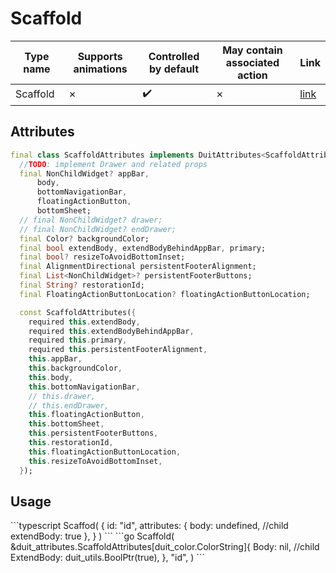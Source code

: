 
# Scaffold

| Type name | Supports animations | Controlled by default | May contain associated action | Link |
| - | - | - | - | - |
| Scaffold | &cross; | :heavy_check_mark: | &cross; | [link](https://api.flutter.dev/flutter/material/Scaffold-class.html) |

## Attributes

```dart
final class ScaffoldAttributes implements DuitAttributes<ScaffoldAttributes> {
  //TODO: implement Drawer and related props
  final NonChildWidget? appBar,
      body,
      bottomNavigationBar,
      floatingActionButton,
      bottomSheet;
  // final NonChildWidget? drawer;
  // final NonChildWidget? endDrawer;
  final Color? backgroundColor;
  final bool extendBody, extendBodyBehindAppBar, primary;
  final bool? resizeToAvoidBottomInset;
  final AlignmentDirectional persistentFooterAlignment;
  final List<NonChildWidget>? persistentFooterButtons;
  final String? restorationId;
  final FloatingActionButtonLocation? floatingActionButtonLocation;

  const ScaffoldAttributes({
    required this.extendBody,
    required this.extendBodyBehindAppBar,
    required this.primary,
    required this.persistentFooterAlignment,
    this.appBar,
    this.backgroundColor,
    this.body,
    this.bottomNavigationBar,
    // this.drawer,
    // this.endDrawer,
    this.floatingActionButton,
    this.bottomSheet,
    this.persistentFooterButtons,
    this.restorationId,
    this.floatingActionButtonLocation,
    this.resizeToAvoidBottomInset,
  });

```

## Usage

<Tabs groupId="lang">
  <TabItem value="ts" label="TypeScript" default>
    ```typescript
    Scaffod(
        {
            id: "id",
            attributes: {
                body: undefined, //child
                extendBody: true
            },
        }
    )
    ```
  </TabItem>
  <TabItem value="go" label="Go">
    ```go
	Scaffold(
		&duit_attributes.ScaffoldAttributes[duit_color.ColorString]{
			Body: nil, //child
			ExtendBody: duit_utils.BoolPtr(true),
		},
		"id",
	)
    ```
  </TabItem>
</Tabs>

